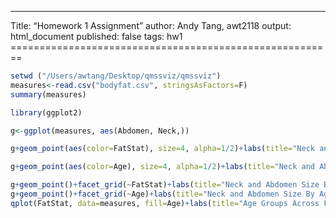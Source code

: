 ---
Title: "Homework 1 Assignment"
author: Andy Tang, awt2118
output: html_document
published: false
tags: hw1
========================================================
```r
setwd ("/Users/awtang/Desktop/qmssviz/qmssviz")
measures<-read.csv("bodyfat.csv", stringsAsFactors=F)
summary(measures)
```

```r
library(ggplot2)
```

```r
g<-ggplot(measures, aes(Abdomen, Neck,))

g+geom_point(aes(color=FatStat), size=4, alpha=1/2)+labs(title="Neck and Abdomen Size by Fat Status")+labs(x=("Abdomen size in inches"), y="Neck size in inches")
```

```r
g+geom_point(aes(color=Age), size=4, alpha=1/2)+labs(title="Neck and Abdomen Size by Age Groups")+labs(x=("Abdomen size in inches"), y="Neck size in inches")
```

```r
g+geom_point()+facet_grid(~FatStat)+labs(title="Neck and Abdomen Size By Fat Status")+labs(x=("Abdomen size in inches"), y="Neck size in inches")
g+geom_point()+facet_grid(~Age)+labs(title="Neck and Abdomen Size By Age Groups")+labs(x=("Abdomen size in inches"), y="Neck size in inches")
qplot(FatStat, data=measures, fill=Age)+labs(title="Age Groups Across Fat Status Groups")+labs(x=("Fat Status"), y="Count")
```
